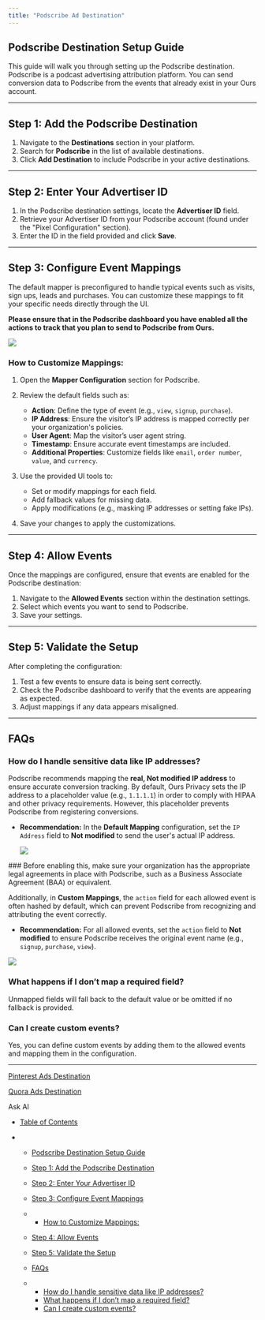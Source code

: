 ```yaml
---
title: "Podscribe Ad Destination"
---
```


## Podscribe Destination Setup Guide

This guide will walk you through setting up the Podscribe destination. Podscribe is a podcast advertising attribution platform. You can send conversion data to Podscribe from the events that already exist in your Ours account.

***

## Step 1: Add the Podscribe Destination

1. Navigate to the **Destinations** section in your platform.
2. Search for **Podscribe** in the list of available destinations.
3. Click **Add Destination** to include Podscribe in your active destinations.

***

## Step 2: Enter Your Advertiser ID

1. In the Podscribe destination settings, locate the **Advertiser ID** field.
2. Retrieve your Advertiser ID from your Podscribe account (found under the "Pixel Configuration" section).
3. Enter the ID in the field provided and click **Save**.

***

## Step 3: Configure Event Mappings

The default mapper is preconfigured to handle typical events such as visits, sign ups, leads and purchases. You can customize these mappings to fit your specific needs directly through the UI.

**Please ensure that in the Podscribe dashboard you have enabled all the actions to track that you plan to send to Podscribe from Ours.**

![](/images/docs/dc0ccd8d4ef4ef32954fec25f7625ff7eb26361b413fa9f451e89a2df3f80ade-Xnapper-2025-01-17-12.44.10.jpg)

### How to Customize Mappings:

1. Open the **Mapper Configuration** section for Podscribe.

2. Review the default fields such as:

   * **Action**: Define the type of event (e.g., `view`, `signup`, `purchase`).
   * **IP Address**: Ensure the visitor’s IP address is mapped correctly per your organization's policies.
   * **User Agent**: Map the visitor’s user agent string.
   * **Timestamp**: Ensure accurate event timestamps are included.
   * **Additional Properties**: Customize fields like `email`, `order number`, `value`, and `currency`.

3. Use the provided UI tools to:

   * Set or modify mappings for each field.
   * Add fallback values for missing data.
   * Apply modifications (e.g., masking IP addresses or setting fake IPs).

4. Save your changes to apply the customizations.

***

## Step 4: Allow Events

Once the mappings are configured, ensure that events are enabled for the Podscribe destination:

1. Navigate to the **Allowed Events** section within the destination settings.
2. Select which events you want to send to Podscribe.
3. Save your settings.

***

## Step 5: Validate the Setup

After completing the configuration:

1. Test a few events to ensure data is being sent correctly.
2. Check the Podscribe dashboard to verify that the events are appearing as expected.
3. Adjust mappings if any data appears misaligned.

***

## FAQs

### How do I handle sensitive data like IP addresses?

Podscribe recommends mapping the **real, Not modified IP address** to ensure accurate conversion tracking. By default, Ours Privacy sets the IP address to a placeholder value (e.g., `1.1.1.1`) in order to comply with HIPAA and other privacy requirements. However, this placeholder prevents Podscribe from registering conversions.

* **Recommendation:** In the **Default Mapping** configuration, set the `IP Address` field to **Not modified** to send the user's actual IP address.

  ![](/images/docs/a2cb7f1970b565b70a5a2daa5ede5c9257d059a0bd5a7dd0348cea01bfb44a00-image.png)

<Warning>
  ### Before enabling this, make sure your organization has the appropriate legal agreements in place with Podscribe, such as a Business Associate Agreement (BAA) or equivalent.
</Warning>

Additionally, in **Custom Mappings**, the `action` field for each allowed event is often hashed by default, which can prevent Podscribe from recognizing and attributing the event correctly.

* **Recommendation:** For all allowed events, set the `action` field to **Not modified** to ensure Podscribe receives the original event name (e.g., `signup`, `purchase`, `view`).

![](/images/docs/912c62e119a3380c1bcbcef75658929d14578252f55cbaa14e997591dabfd967-image.png)

### What happens if I don’t map a required field?

Unmapped fields will fall back to the default value or be omitted if no fallback is provided.

### Can I create custom events?

Yes, you can define custom events by adding them to the allowed events and mapping them in the configuration.

***

[Pinterest Ads Destination](/docs/pinterest)

[Quora Ads Destination](/docs/quora-ads-capi)

Ask AI

* [Table of Contents](#)

* * [Podscribe Destination Setup Guide](#podscribe-destination-setup-guide)

  * [Step 1: Add the Podscribe Destination](#step-1-add-the-podscribe-destination)

  * [Step 2: Enter Your Advertiser ID](#step-2-enter-your-advertiser-id)

  * [Step 3: Configure Event Mappings](#step-3-configure-event-mappings)

  * * [How to Customize Mappings:](#how-to-customize-mappings)

  * [Step 4: Allow Events](#step-4-allow-events)

  * [Step 5: Validate the Setup](#step-5-validate-the-setup)

  * [FAQs](#faqs)

  * * [How do I handle sensitive data like IP addresses?](#how-do-i-handle-sensitive-data-like-ip-addresses)
    * [What happens if I don’t map a required field?](#what-happens-if-i-dont-map-a-required-field)
    * [Can I create custom events?](#can-i-create-custom-events)
